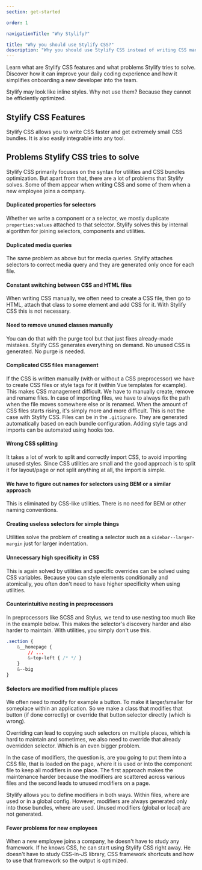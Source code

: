 ```yaml
---
section: get-started

order: 1

navigationTitle: "Why Stylify?"

title: "Why you should use Stylify CSS?"
description: "Why you should use Stylify CSS instead of writing CSS manually? Learn what are Stylify CSS features and what problems Stylify tries to solve."
---
```


Learn what are Stylify CSS features and what problems Stylify tries to solve. Discover how it can improve your daily coding experience and how it simplifies onboarding a new developer into the team.

Stylify may look like inline styles. Why not use them? Because they cannot be efficiently optimized.

## Stylify CSS Features
Stylify CSS allows you to write CSS faster and get extremely small CSS bundles. It is also easily integrable into any tool.

<StylifyFeatures />

## Problems Stylify CSS tries to solve
Stylify CSS primarily focuses on the syntax for utilities and CSS bundles optimization. But apart from that, there are a lot of problems that Stylify solves.
Some of them appear when writing CSS and some of them when a new employee joins a company.

#### Duplicated properties for selectors
Whether we write a component or a selector, we mostly duplicate `properties:values` attached to that selector. Stylify solves this by internal algorithm for joining selectors, components and utilities.

#### Duplicated media queries
The same problem as above but for media queries. Stylify attaches selectors to correct media query and they are generated only once for each file.

#### Constant switching between CSS and HTML files
When writing CSS manually, we often need to create a CSS file, then go to HTML, attach that class to some element and add CSS for it. With Stylify CSS this is not necessary.

#### Need to remove unused classes manually
You can do that with the purge tool but that just fixes already-made mistakes. Stylify CSS generates everything on demand. No unused CSS is generated. No purge is needed.

#### Complicated CSS files management
If the CSS is written manually (with or without a CSS preprocessor) we have to create CSS files or style tags for it (within Vue templates for example). This makes CSS management difficult. We have to manually create, remove and rename files. In case of importing files, we have to always fix the path when the file moves somewhere else or is renamed. When the amount of CSS files starts rising, it's simply more and more difficult. This is not the case with Stylify CSS. Files can be in the `.gitignore`. They are generated automatically based on each bundle configuration. Adding style tags and imports can be automated using hooks too.

#### Wrong CSS splitting
It takes a lot of work to split and correctly import CSS, to avoid importing unused styles. Since CSS utilities are small and the good approach is to split it for layout/page or not split anything at all, the import is simple.

#### We have to figure out names for selectors using BEM or a similar approach
This is eliminated by CSS-like utilities. There is no need for BEM or other naming conventions.

#### Creating useless selectors for simple things
Utilities solve the problem of creating a selector such as a `sidebar--larger-margin` just for larger indentation.

#### Unnecessary high specificity in CSS
This is again solved by utilities and specific overrides can be solved using CSS variables. Because you can style elements conditionally and atomically, you often don't need to have higher specificity when using utilities.

#### Counterintuitive nesting in preprocessors
In preprocessors like SCSS and Stylus, we tend to use nesting too much like in the example below. This makes the selector's discovery harder and also harder to maintain. With utilities, you simply don't use this.

```css
.section {
	&__homepage {
		// ...
		&-top-left { /* */ }
	}
	&--big
}
```

#### Selectors are modified from multiple places
We often need to modify for example a button. To make it larger/smaller for someplace within an application. So we make a class that modifies that button (if done correctly) or override that button selector directly (which is wrong).

Overriding can lead to copying such selectors on multiple places, which is hard to maintain and sometimes, we also need to override that already overridden selector. Which is an even bigger problem.

In the case of modifiers, the question is, are you going to put them into a CSS file, that is loaded on the page, where it is used or into the component file to keep all modifiers in one place. The first approach makes the maintenance harder because the modifiers are scattered across various files and the second leads to unused modifiers on a page.

Stylify allows you to define modifiers in both ways. Within files, where are used or in a global config. However, modifiers are always generated only into those bundles, where are used. Unused modifiers (global or local) are not generated.

#### Fewer problems for new employees
When a new employee joins a company, he doesn't have to study any framework. If he knows CSS, he can start using Stylify CSS right away. He doesn't have to study CSS-in-JS library, CSS framework shortcuts and how to use that framework so the output is optimized.

<InterestedTryItNow />
